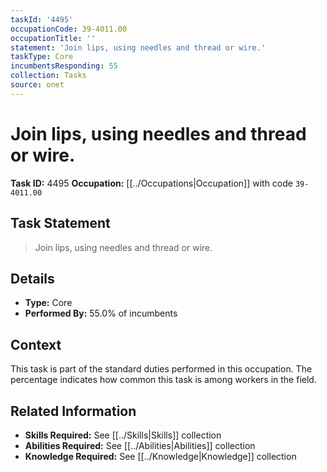 ```yaml
---
taskId: '4495'
occupationCode: 39-4011.00
occupationTitle: ''
statement: 'Join lips, using needles and thread or wire.'
taskType: Core
incumbentsResponding: 55
collection: Tasks
source: onet
---
```

# Join lips, using needles and thread or wire.

**Task ID:** 4495
**Occupation:** [[../Occupations|Occupation]] with code `39-4011.00`

## Task Statement

> Join lips, using needles and thread or wire.

## Details

- **Type:** Core
- **Performed By:** 55.0% of incumbents

## Context

This task is part of the standard duties performed in this occupation. The percentage indicates how common this task is among workers in the field.

## Related Information

- **Skills Required:** See [[../Skills|Skills]] collection
- **Abilities Required:** See [[../Abilities|Abilities]] collection
- **Knowledge Required:** See [[../Knowledge|Knowledge]] collection
